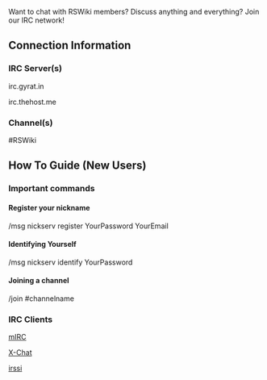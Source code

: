 Want to chat with RSWiki members? Discuss anything and everything? Join our IRC network!

== '''Connection Information''' ==
===IRC Server(s)===
irc.gyrat.in

irc.thehost.me

===Channel(s)===
<nowiki>#RSWiki
</nowiki>


== '''How To Guide (New Users)''' ==
===Important commands===
====Register your nickname====
/msg nickserv register YourPassword YourEmail


====Identifying Yourself====
/msg nickserv identify YourPassword


====Joining a channel====
/join #channelname


===IRC Clients===
[http://www.mirc.com/get.html mIRC]

[http://xchat.org/download/ X-Chat]

[http://irssi.org/download irssi]